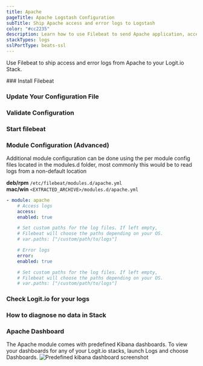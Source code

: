 ```yaml
---
title: Apache
pageTitle: Apache Logstash Configuration
subTitle: Ship Apache access and error logs to Logstash
color: "#cc2235"
description: Learn how to use Filebeat to send Apache application, access or error logs to your Logit.io stacks. Configure Filebeat to send Apache logs to ELK.
stackTypes: logs
sslPortType: beats-ssl
---
```


Use Filebeat to ship access and error logs from Apache to your Logit.io Stack.

<Steps>
  ### Install Filebeat

  <InstallFilebeat />

  ### Update Your Configuration File

  <UpdateFilebeatConfigFile />

  ### Validate Configuration
  
  <ValidateBeat beatname="filebeat" />

  ### Start filebeat

  <StartFilebeat />

  ### Module Configuration (Advanced)

  Additional module configuration can be done using the per module config files located in the modules.d folder, most commonly this would be to read logs from a non-default location
          
  __deb/rpm__ `/etc/filebeat/modules.d/apache.yml`  
  __mac/win__ `<EXTRACTED_ARCHIVE>/modules.d/apache.yml`

  ```yml copy
  - module: apache
      # Access logs
      access:
      enabled: true

      # Set custom paths for the log files. If left empty,
      # Filebeat will choose the paths depending on your OS.
      # var.paths: ["/custom/path/to/logs"]

      # Error logs
      error:
      enabled: true

      # Set custom paths for the log files. If left empty,
      # Filebeat will choose the paths depending on your OS.
      # var.paths: ["/custom/path/to/logs"]
  ```
  ### Check Logit.io for your logs
  <LaunchStack utmMedium="logs" utmCampaign="apache" source="apache" />

  ### How to diagnose no data in Stack

  <DiagnoseNoData />

  ### Apache Dashboard

  The Apache module comes with predefined Kibana dashboards. To view your dashboards for any of your Logit.io stacks, launch Logs and choose Dashboards.
  ![Predefined kibana dashboard screenshot](@/images/integrations/filebeat/apache.png)
          
</Steps>